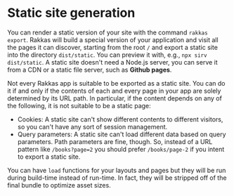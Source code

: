 # Static site generation

You can render a static version of your site with the command `rakkas export`. Rakkas will build a special version of your application and visit all the pages it can discover, starting from the root `/` and export a static site into the directory `dist/static`. You can preview it with, e.g., `npx sirv dist/static`. A static site doesn't need a Node.js server, you can serve it from a CDN or a static file server, such as **Github pages**.

Not every Rakkas app is suitable to be exported as a static site. You can do it if and only if the contents of each and every page in your app are solely determined by its URL path. In particular, if the content depends on any of the following, it is not suitable to be a static page:

- Cookies: A static site can't show different contents to different visitors, so you can't have any sort of session management.
- Query parameters: A static site can't load different data based on query parameters. Path parameters are fine, though. So, instead of a URL pattern like `/books?page=2` you should prefer `/books/page-2` if you intent to export a static site.

You can have `load` functions for your layouts and pages but they will be run during build-time instead of run-time. In fact, they will be stripped off of the final bundle to optimize asset sizes.
